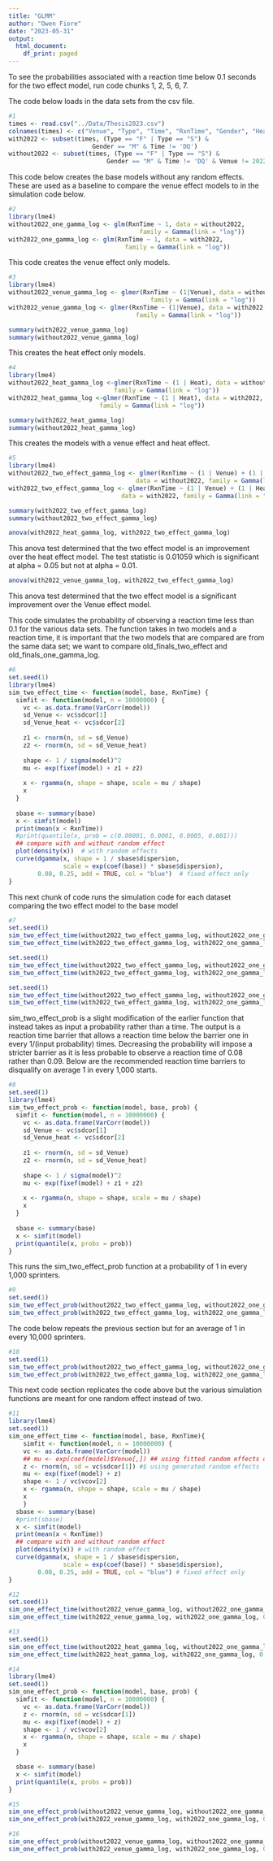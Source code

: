 ```yaml
---
title: "GLMM"
author: "Owen Fiore"
date: "2023-05-31"
output:
  html_document:
    df_print: paged
---
```



To see the probabilities associated with a reaction time below 0.1 seconds for
the two effect model, run code chunks 1, 2, 5, 6, 7.



The code below loads in the data sets from the csv file.
```r
#1
times <- read.csv("../Data/Thesis2023.csv")
colnames(times) <- c("Venue", "Type", "Time", "RxnTime", "Gender", "Heat")
with2022 <- subset(times, (Type == "F" | Type == "S") & 
                       Gender == "M" & Time != 'DQ')
without2022 <- subset(times, (Type == "F" | Type == "S") & 
                           Gender == "M" & Time != 'DQ' & Venue != 2022)
```




This code below creates the base models without any random effects.  These are used
as a baseline to compare the venue effect models to in the simulation code below.
```r
#2
library(lme4)
without2022_one_gamma_log <- glm(RxnTime ~ 1, data = without2022, 
                                    family = Gamma(link = "log"))
with2022_one_gamma_log <- glm(RxnTime ~ 1, data = with2022, 
                                family = Gamma(link = "log"))
```


This code creates the venue effect only models.
```r
#3
library(lme4)
without2022_venue_gamma_log <- glmer(RxnTime ~ (1|Venue), data = without2022, 
                                       family = Gamma(link = "log"))
with2022_venue_gamma_log <- glmer(RxnTime ~ (1|Venue), data = with2022, 
                                   family = Gamma(link = "log"))
```

```r
summary(with2022_venue_gamma_log)
summary(without2022_venue_gamma_log)
```

This creates the heat effect only models.
```r
#4
library(lme4)
without2022_heat_gamma_log <-glmer(RxnTime ~ (1 | Heat), data = without2022, 
                             family = Gamma(link = "log"))
with2022_heat_gamma_log <-glmer(RxnTime ~ (1 | Heat), data = with2022, 
                         family = Gamma(link = "log"))
```

```r
summary(with2022_heat_gamma_log)
summary(without2022_heat_gamma_log)
```


This creates the models with a venue effect and heat effect.
```r
#5
library(lme4)
without2022_two_effect_gamma_log <- glmer(RxnTime ~ (1 | Venue) + (1 | Heat), 
                                   data = without2022, family = Gamma(link = "log"))
with2022_two_effect_gamma_log <- glmer(RxnTime ~ (1 | Venue) + (1 | Heat), 
                               data = with2022, family = Gamma(link = "log"))
```

```r
summary(with2022_two_effect_gamma_log)
summary(without2022_two_effect_gamma_log)
```




```r
anova(with2022_heat_gamma_log, with2022_two_effect_gamma_log)
```
This anova test determined that the two effect model is an improvement over the
heat effect model. The test statistic is 0.01059 which is significant at alpha 
= 0.05 but not at alpha = 0.01.



```r
anova(with2022_venue_gamma_log, with2022_two_effect_gamma_log)
```
This anova test determined that the two effect model is a significant improvement
over the Venue effect model.



This code simulates the probability of observing a reaction time less than 0.1
for the various data sets.  The function takes in two models and a reaction time,
it is important that the two models that are compared are from the same data set;
we want to compare old_finals_two_effect and old_finals_one_gamma_log.
```r
#6
set.seed(1)
library(lme4)
sim_two_effect_time <- function(model, base, RxnTime) {
  simfit <- function(model, n = 10000000) {
    vc <- as.data.frame(VarCorr(model))
    sd_Venue <- vc$sdcor[1]
    sd_Venue_heat <- vc$sdcor[2]
    
    z1 <- rnorm(n, sd = sd_Venue)
    z2 <- rnorm(n, sd = sd_Venue_heat)
    
    shape <- 1 / sigma(model)^2
    mu <- exp(fixef(model) + z1 + z2)
    
    x <- rgamma(n, shape = shape, scale = mu / shape)
    x
  }
  
  sbase <- summary(base)
  x <- simfit(model)
  print(mean(x < RxnTime))
  #print(quantile(x, prob = c(0.00001, 0.0001, 0.0005, 0.001)))
  ## compare with and without random effect
  plot(density(x))  # with random effects
  curve(dgamma(x, shape = 1 / sbase$dispersion, 
               scale = exp(coef(base)) * sbase$dispersion), 
        0.08, 0.25, add = TRUE, col = "blue")  # fixed effect only
}
```


This next chunk of code runs the simulation code for each dataset comparing the
two effect model to the base model
```r
#7
set.seed(1)
sim_two_effect_time(without2022_two_effect_gamma_log, without2022_one_gamma_log, 0.1)
sim_two_effect_time(with2022_two_effect_gamma_log, with2022_one_gamma_log, 0.1)
```

```r
set.seed(1)
sim_two_effect_time(without2022_two_effect_gamma_log, without2022_one_gamma_log, 0.09)
sim_two_effect_time(with2022_two_effect_gamma_log, with2022_one_gamma_log, 0.09)
```

```r
set.seed(1)
sim_two_effect_time(without2022_two_effect_gamma_log, without2022_one_gamma_log, 0.08)
sim_two_effect_time(with2022_two_effect_gamma_log, with2022_one_gamma_log, 0.08)
```



sim_two_effect_prob is a slight modification of the earlier function that instead
takes as input a probability rather than a time.  The output is a reaction time 
barrier that allows a reaction time below the barrier one in every 1/(input probability)
times. Decreasing the probability will impose a stricter barrier as it is less
probable to observe a reaction time of 0.08 rather than 0.09.  Below are the
recommended reaction time barriers to disqualify on average 1 in every 1,000 starts.
```r
#8
set.seed(1)
library(lme4)
sim_two_effect_prob <- function(model, base, prob) {
  simfit <- function(model, n = 10000000) {
    vc <- as.data.frame(VarCorr(model))
    sd_Venue <- vc$sdcor[1]
    sd_Venue_heat <- vc$sdcor[2]
    
    z1 <- rnorm(n, sd = sd_Venue)
    z2 <- rnorm(n, sd = sd_Venue_heat)
    
    shape <- 1 / sigma(model)^2
    mu <- exp(fixef(model) + z1 + z2)
    
    x <- rgamma(n, shape = shape, scale = mu / shape)
    x
  }
  
  sbase <- summary(base)
  x <- simfit(model)
  print(quantile(x, probs = prob))
}
```


This runs the sim_two_effect_prob function at a probability of 1 in every 1,000
sprinters.
```r
#9
set.seed(1)
sim_two_effect_prob(without2022_two_effect_gamma_log, without2022_one_gamma_log, 0.001)
sim_two_effect_prob(with2022_two_effect_gamma_log, with2022_one_gamma_log, 0.001)
```

The code below repeats the previous section but for an average of 1 in every
10,000 sprinters.
```r
#10
set.seed(1)
sim_two_effect_prob(without2022_two_effect_gamma_log, without2022_one_gamma_log, 0.0001)
sim_two_effect_prob(with2022_two_effect_gamma_log, with2022_one_gamma_log, 0.0001)
```

This next code section replicates the code above but the various simulation
functions are meant for one random effect instead of two.
```r
#11
library(lme4)
set.seed(1)
sim_one_effect_time <- function(model, base, RxnTime){
    simfit <- function(model, n = 10000000) {
    vc <- as.data.frame(VarCorr(model))
    ## mu <- exp(coef(model)$Venue[,]) ## using fitted random effects only
    z <- rnorm(n, sd = vc$sdcor[1]) #$ using generated random effects
    mu <- exp(fixef(model) + z)
    shape <- 1 / vc$vcov[2]
    x <- rgamma(n, shape = shape, scale = mu / shape)
    x
    }
  sbase <- summary(base)
  #print(sbase)
  x <- simfit(model)
  print(mean(x < RxnTime))
  ## compare with and without random effect
  plot(density(x)) # with random effect
  curve(dgamma(x, shape = 1 / sbase$dispersion, 
               scale = exp(coef(base)) * sbase$dispersion), 
        0.08, 0.25, add = TRUE, col = "blue") # fixed effect only
}
```

```r
#12
set.seed(1)
sim_one_effect_time(without2022_venue_gamma_log, without2022_one_gamma_log, 0.1)
sim_one_effect_time(with2022_venue_gamma_log, with2022_one_gamma_log, 0.1)
```

```r
#13
set.seed(1)
sim_one_effect_time(without2022_heat_gamma_log, without2022_one_gamma_log, 0.1)
sim_one_effect_time(with2022_heat_gamma_log, with2022_one_gamma_log, 0.1)
```


```r
#14
library(lme4)
set.seed(1)
sim_one_effect_prob <- function(model, base, prob) {
  simfit <- function(model, n = 10000000) {
    vc <- as.data.frame(VarCorr(model))
    z <- rnorm(n, sd = vc$sdcor[1])
    mu <- exp(fixef(model) + z)
    shape <- 1 / vc$vcov[2]
    x <- rgamma(n, shape = shape, scale = mu / shape)
    x
  }

  sbase <- summary(base)
  x <- simfit(model)
  print(quantile(x, probs = prob))
}
```

```r
#15
sim_one_effect_prob(without2022_venue_gamma_log, without2022_one_gamma_log, 0.001)
sim_one_effect_prob(with2022_venue_gamma_log, with2022_one_gamma_log, 0.001)
```

```r
#16
sim_one_effect_prob(without2022_venue_gamma_log, without2022_one_gamma_log, 0.0001)
sim_one_effect_prob(with2022_venue_gamma_log, with2022_one_gamma_log, 0.0001)
```




